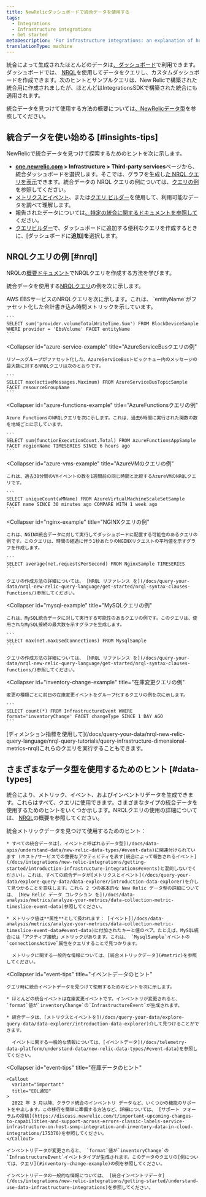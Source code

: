 ```yaml
---
title: NewRelicダッシュボードで統合データを使用する
tags:
  - Integrations
  - Infrastructure integrations
  - Get started
metaDescription: 'For infrastructure integrations: an explanation of how to find and use integration data in New Relic, with sample queries.'
translationType: machine
---
```


統合によって生成されたほとんどのデータは[、ダッシュボード](/docs/dashboards/new-relic-one-dashboards/get-started/introduction-new-relic-one-dashboards)で利用できます。ダッシュボードでは、 [NRQL](/docs/insights/nrql-new-relic-query-language/using-nrql/introduction-nrql)を使用してデータをクエリし、カスタムダッシュボードを作成できます。次のヒントとサンプルクエリは、New Relicで構築された統合用に作成されましたが、ほとんどはIntegrationsSDKで構築された統合にも適用されます。

統合データを見つけて使用する方法の概要については[、NewRelicデータ型](/docs/telemetry-data-platform/understand-data/new-relic-data-types/)を参照してください。

## 統合データを使い始める [#insights-tips]

NewRelicで統合データを見つけて探索するためのヒントを次に示します。

* **[one.newrelic.com](https://one.newrelic.com/all-capabilities) > Infrastructure > Third-party services**ページから、統合ダッシュボードを選択します。そこでは、グラフを生成し[た NRQL クエリを表示](/docs/integrations/new-relic-integrations/getting-started/infrastructure-integration-dashboards-charts#functions)できます。統合データの NRQL クエリの例については、[クエリの例](#query-examples)を参照してください。
* [メトリクスとイベント](/docs/query-your-data/explore-query-data/data-explorer/introduction-data-explorer)、または[クエリ ビルダー](/docs/query-your-data/explore-query-data/query-builder/introduction-query-builder)を使用して、利用可能なデータを調べて理解します。
* 報告されたデータについては[、特定の統合に関するドキュメントを参照して](/docs/infrastructure/integrations/types-integrations)ください。
* [クエリビルダー](/docs/query-your-data/explore-query-data/query-builder/introduction-query-builder/)で、ダッシュボードに追加する便利なクエリを作成するときに、\[ダッシュボードに**追加]を**選択します。

## NRQLクエリの例 [#nrql]

NRQLの[概要ドキュメント](/docs/insights/nrql-new-relic-query-language/using-nrql/introduction-nrql)でNRQLクエリを作成する方法を学びます。

統合データを使用する[NRQLクエリ](/docs/insights/nrql-new-relic-query-language/using-nrql/introduction-nrql)の例を次に示します。

<CollapserGroup id="query-examples">
  <Collapser
    id="aws-ebs-example"
    title="AWSEBSクエリの例"
  >
    AWS EBSサービスのNRQLクエリを次に示します。これは、 `entityName`がファセット化した合計書き込み時間メトリックを示しています。

    ```
    SELECT sum('provider.volumeTotalWriteTime.Sum') FROM BlockDeviceSample WHERE provider = 'EbsVolume' FACET entityName
    ```
  </Collapser>

  <Collapser
    id="azure-service-example"
    title="AzureServiceBusクエリの例"
  >
    リソースグループがファセット化した、AzureServiceBusトピックキュー内のメッセージの最大数に対するNRQLクエリは次のとおりです。

    ```
    SELECT max(activeMessages.Maximum) FROM AzureServiceBusTopicSample FACET resourceGroupName
    ```
  </Collapser>

  <Collapser
    id="azure-functions-example"
    title="AzureFunctionsクエリの例"
  >
    Azure FunctionsのNRQLクエリを次に示します。これは、過去6時間に実行された関数の数を地域ごとに示しています。

    ```
    SELECT sum(functionExecutionCount.Total) FROM AzureFunctionsAppSample FACET regionName TIMESERIES SINCE 6 hours ago
    ```
  </Collapser>

  <Collapser
    id="azure-vms-example"
    title="AzureVMのクエリの例"
  >
    これは、過去30分間のVMイベントの数を1週間前の同じ時間と比較するAzureVMのNRQLクエリです。

    ```
    SELECT uniqueCount(vMName) FROM AzureVirtualMachineScaleSetSample FACET name SINCE 30 minutes ago COMPARE WITH 1 week ago
    ```
  </Collapser>

  <Collapser
    id="nginx-example"
    title="NGINXクエリの例"
  >
    これは、NGINX統合データに対して実行してダッシュボードに配置する可能性のあるクエリの例です。このクエリは、時間の経過に伴う1秒あたりのNGINXリクエストの平均値を示すグラフを作成します。

    ```
    SELECT average(net.requestsPerSecond) FROM NginxSample TIMESERIES
    ```

    クエリの作成方法の詳細については、 [NRQL リファレンス を](/docs/query-your-data/nrql-new-relic-query-language/get-started/nrql-syntax-clauses-functions/)参照してください。
  </Collapser>

  <Collapser
    id="mysql-example"
    title="MySQLクエリの例"
  >
    これは、MySQL統合データに対して実行する可能性のあるクエリの例です。このクエリは、使用されたMySQL接続の最大数を示すグラフを生成します。

    ```
    SELECT max(net.maxUsedConnections) FROM MysqlSample
    ```

    クエリの作成方法の詳細については、 [NRQL リファレンス を](/docs/query-your-data/nrql-new-relic-query-language/get-started/nrql-syntax-clauses-functions/)参照してください。
  </Collapser>

  <Collapser
    id="inventory-change-example"
    title="在庫変更クエリの例"
  >
    変更の種類ごとに前日の在庫変更イベントをグループ化するクエリの例を次に示します。

    ```
    SELECT count(*) FROM InfrastructureEvent WHERE format='inventoryChange' FACET changeType SINCE 1 DAY AGO
    ```
  </Collapser>
</CollapserGroup>

<Callout variant="tip">
  [ディメンション指標を使用して](/docs/query-your-data/nrql-new-relic-query-language/nrql-query-tutorials/query-infrastructure-dimensional-metrics-nrql)これらのクエリを実行することもできます。
</Callout>

## さまざまなデータ型を使用するためのヒント [#data-types]

統合により、メトリック、イベント、およびインベントリデータを生成できます。これらはすべて、クエリに使用できます。さまざまなタイプの統合データを使用するためのヒントをいくつか示します。NRQLクエリの使用の詳細については、 [NRQL](/docs/insights/nrql-new-relic-query-language/using-nrql/introduction-nrql)の概要を参照してください。

<CollapserGroup>
  <Collapser
    id="metric-tips"
    title="メトリックデータのヒント"
  >
    統合メトリックデータを見つけて使用するためのヒント：

    * すべての統合データは[、イベントと呼ばれるデータ型](/docs/data-apis/understand-data/new-relic-data-types/#event-data)に関連付けられています (ホスト/サービスでの重要なアクティビティを表す[統合によって報告されるイベント](/docs/integrations/new-relic-integrations/getting-started/introduction-infrastructure-integrations#events)と混同しないでください)。これは、すべての統合データが[メトリクスとイベント](/docs/query-your-data/explore-query-data/data-explorer/introduction-data-explorer)を介して見つかることを意味します。これら 2 つの基本的な New Relic データ型の詳細については、 [New Relic データ コレクション を](/docs/data-analysis/metrics/analyze-your-metrics/data-collection-metric-timeslice-event-data)参照してください。

    * メトリック値は**属性**として扱われます： [イベント](/docs/data-analysis/metrics/analyze-your-metrics/data-collection-metric-timeslice-event-data#event-data)に付加されたキーと値のペア。たとえば、MySQL統合には「アクティブ接続」メトリックがあります。これは、 `MysqlSample`イベントの`connectionsActive`属性をクエリすることで見つかります。

      メトリックに関する一般的な情報については、[統合メトリックデータ](#metric)を参照してください。
  </Collapser>

  <Collapser
    id="event-tips"
    title="イベントデータのヒント"
  >
    クエリ時に統合イベントデータを見つけて使用するためのヒントを次に示します。

    * ほとんどの統合イベントは在庫変更イベントです。インベントリが変更されると、 `format`値が`inventoryChange`の`InfrastructureEvent`が生成されます。

    * 統合データは、[メトリクスとイベントを](/docs/query-your-data/explore-query-data/data-explorer/introduction-data-explorer)介して見つけることができます。

      イベントに関する一般的な情報については、[イベントデータ](/docs/telemetry-data-platform/understand-data/new-relic-data-types/#event-data)を参照してください。
  </Collapser>

  <Collapser
    id="event-tips"
    title="在庫データのヒント"
  >
    <Callout
      variant="important"
      title="EOL通知"
    >
      2022 年 3 月以降、クラウド統合のインベントリ データなど、いくつかの機能のサポートを中止します。この移行を簡単に準備する方法など、詳細については、 [サポート フォーラムの投稿](https://discuss.newrelic.com/t/important-upcoming-changes-to-capabilities-and-support-across-errors-classic-labels-service-infrastructure-on-host-snmp-integration-and-inventory-data-in-cloud-integrations/175370)を参照してください。
    </Callout>

    インベントリデータが変更されると、 `format`値が`inventoryChange`の`InfrastructureEvent`イベントタイプが生成されます。このデータのクエリの[例については、クエリ](#inventory-change-example)の例を参照してください。

    インベントリデータの一般的な情報については、 [統合インベントリデータ](/docs/integrations/new-relic-integrations/getting-started/understand-use-data-infrastructure-integrations)を参照してください。
  </Collapser>
</CollapserGroup>